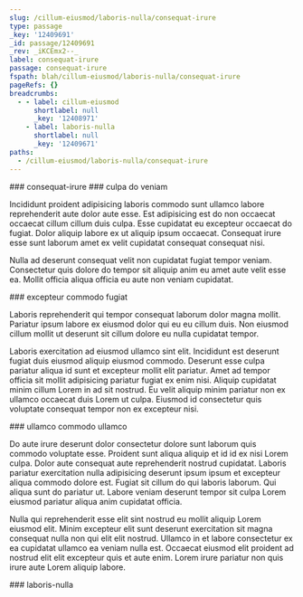 ```yaml
---
slug: /cillum-eiusmod/laboris-nulla/consequat-irure
type: passage
_key: '12409691'
_id: passage/12409691
_rev: _iKCEmx2--_
label: consequat-irure
passage: consequat-irure
fspath: blah/cillum-eiusmod/laboris-nulla/consequat-irure
pageRefs: {}
breadcrumbs:
  - - label: cillum-eiusmod
      shortlabel: null
      _key: '12408971'
    - label: laboris-nulla
      shortlabel: null
      _key: '12409671'
paths:
  - /cillum-eiusmod/laboris-nulla/consequat-irure
---
```


<NuggetArea>
<Passage slug="/cillum-eiusmod/laboris-nulla/consequat-irure" type="passage" _key="12409691" _id="passage/12409691" _rev="_iKCEmx2--_" label="consequat-irure" passage="consequat-irure" fspath="blah/cillum-eiusmod/laboris-nulla/consequat-irure" paths="/cillum-eiusmod/laboris-nulla/consequat-irure">
<NuggetBody>
### consequat-irure

</NuggetBody>
<Breadcrumbs>
<Crumbs>
<Crumb _key="12408971" label="cillum-eiusmod" /><Crumb _key="12409671" label="laboris-nulla" />
</Crumbs>
</Breadcrumbs>
</Passage>

<NuggetsInbound>
</NuggetsInbound>
<NuggetsOutbound>
<Nugget direction="outbound" type="nugget" _key="5aa96554-2046-45f8-bb43-515ceabde53f" _id="nugget/5aa96554-2046-45f8-bb43-515ceabde53f" _rev="_iKCEmyO--A" fspath="blah/cillum-eiusmod/laboris-nulla/consequat-irure/culpa-do-veniam.md" label="culpa do veniam" paths="/cillum-eiusmod/laboris-nulla/consequat-irure/culpa-do-veniam" slug="/cillum-eiusmod/laboris-nulla/consequat-irure/culpa-do-veniam">
<NuggetBody>
### culpa do veniam

Incididunt proident adipisicing laboris commodo sunt ullamco labore reprehenderit aute dolor aute esse. Est adipisicing est do non occaecat occaecat cillum cillum duis culpa. Esse cupidatat eu excepteur occaecat do fugiat. Dolor aliquip labore ex ut aliquip ipsum occaecat. Consequat irure esse sunt laborum amet ex velit cupidatat consequat consequat nisi.

Nulla ad deserunt consequat velit non cupidatat fugiat tempor veniam. Consectetur quis dolore do tempor sit aliquip anim eu amet aute velit esse ea. Mollit officia aliqua officia eu aute non veniam cupidatat.

</NuggetBody>
</Nugget>

<Nugget direction="outbound" type="nugget" _key="3d2dec7a-8229-42a3-8a72-1a964d93c748" _id="nugget/3d2dec7a-8229-42a3-8a72-1a964d93c748" _rev="_iKCEmyO--_" fspath="blah/cillum-eiusmod/laboris-nulla/consequat-irure/excepteur-commodo-fugiat.md" label="excepteur commodo fugiat" paths="/cillum-eiusmod/laboris-nulla/consequat-irure/excepteur-commodo-fugiat" slug="/cillum-eiusmod/laboris-nulla/consequat-irure/excepteur-commodo-fugiat">
<NuggetBody>
### excepteur commodo fugiat

Laboris reprehenderit qui tempor consequat laborum dolor magna mollit. Pariatur ipsum labore ex eiusmod dolor qui eu eu cillum duis. Non eiusmod cillum mollit ut deserunt sit cillum dolore eu nulla cupidatat tempor.

Laboris exercitation ad eiusmod ullamco sint elit. Incididunt est deserunt fugiat duis eiusmod aliquip eiusmod commodo. Deserunt esse culpa pariatur aliqua id sunt et excepteur mollit elit pariatur. Amet ad tempor officia sit mollit adipisicing pariatur fugiat ex enim nisi. Aliquip cupidatat minim cillum Lorem in ad sit nostrud. Eu velit aliquip minim pariatur non ex ullamco occaecat duis Lorem ut culpa. Eiusmod id consectetur quis voluptate consequat tempor non ex excepteur nisi.

</NuggetBody>
</Nugget>

<Nugget direction="outbound" type="nugget" _key="62b06e09-da58-42c1-8bc5-eaea1433f636" _id="nugget/62b06e09-da58-42c1-8bc5-eaea1433f636" _rev="_iKCEmyO---" fspath="blah/cillum-eiusmod/laboris-nulla/consequat-irure/ullamco-commodo-ullamco.md" label="ullamco commodo ullamco" paths="/cillum-eiusmod/laboris-nulla/consequat-irure/ullamco-commodo-ullamco" slug="/cillum-eiusmod/laboris-nulla/consequat-irure/ullamco-commodo-ullamco">
<NuggetBody>
### ullamco commodo ullamco

Do aute irure deserunt dolor consectetur dolore sunt laborum quis commodo voluptate esse. Proident sunt aliqua aliquip et id id ex nisi Lorem culpa. Dolor aute consequat aute reprehenderit nostrud cupidatat. Laboris pariatur exercitation nulla adipisicing deserunt ipsum ipsum et excepteur aliqua commodo dolore est. Fugiat sit cillum do qui laboris laborum. Qui aliqua sunt do pariatur ut. Labore veniam deserunt tempor sit culpa Lorem eiusmod pariatur aliqua anim cupidatat officia.

Nulla qui reprehenderit esse elit sint nostrud eu mollit aliquip Lorem eiusmod elit. Minim excepteur elit sunt deserunt exercitation sit magna consequat nulla non qui elit elit nostrud. Ullamco in et labore consectetur ex ea cupidatat ullamco ea veniam nulla est. Occaecat eiusmod elit proident ad nostrud elit elit excepteur quis et aute enim. Lorem irure pariatur non quis irure aute Lorem aliquip labore.

</NuggetBody>
</Nugget>

</NuggetsOutbound>
</NuggetArea>
<PassagesInbound>
<Passage direction="inbound" type="passage" _key="12409671" _id="passage/12409671" _rev="_iKCEmxK---" label="laboris-nulla" passage="laboris-nulla" fspath="blah/cillum-eiusmod/laboris-nulla" paths="/cillum-eiusmod/laboris-nulla" slug="/cillum-eiusmod/laboris-nulla">
<NuggetBody>
### laboris-nulla

</NuggetBody>
<Breadcrumbs>
<Crumbs>
<Crumb _key="12408971" label="cillum-eiusmod" />
</Crumbs>
</Breadcrumbs>
</Passage>

</PassagesInbound>
<PassagesOutbound>
</PassagesOutbound>